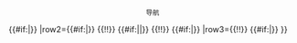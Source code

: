 <onlyinclude><div class="infobox"><div align="center" style="float:center"></div>
<center><small>导航</small></center>
{{Table
|hdrs=
|row1={{!!}} {{#if:{{{3|<noinclude>a</noinclude>}}}|[[<noinclude>3|</noinclude>{{{3|<noinclude>&#123;&#123;&#123;3&#125;&#125;&#125;</noinclude>}}}]]}}
|row2={{#if:{{{1|<noinclude>a</noinclude>}}}|[[<noinclude>1|</noinclude>{{{1|<noinclude>&#123;&#123;&#123;1&#125;&#125;&#125;</noinclude>}}}]]}} {{!!}} {{#if:{{{5|}}}|'''{{{5|}}}'''|'''{{PAGENAME}}'''}} {{!!}} {{#if:{{{2|<noinclude>a</noinclude>}}}|[[<noinclude>2|</noinclude>{{{2|<noinclude>&#123;&#123;&#123;2&#125;&#125;&#125;</noinclude>}}}]]}}
|row3={{!!}} {{#if:{{{4|<noinclude>a</noinclude>}}}|[[<noinclude>4|</noinclude>{{{4|<noinclude>&#123;&#123;&#123;4&#125;&#125;&#125;</noinclude>}}}]]}}
}}
</div></div></div>
</div></onlyinclude>
<noinclude>
<!--  -->
{{documentation}}
</noinclude>